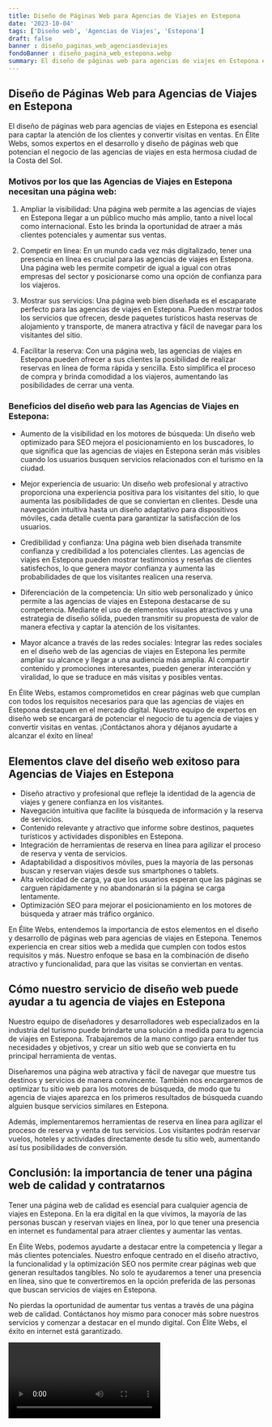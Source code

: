 ```yaml
---
title: Diseño de Páginas Web para Agencias de Viajes en Estepona
date: '2023-10-04'
tags: ['Diseño web', 'Agencias de Viajes', 'Estepona']
draft: false
banner : diseño_paginas_web_agenciasdeviajes
fondoBanner : diseño_pagina_web_estepona.webp
summary: El diseño de páginas web para agencias de viajes en Estepona es esencial para captar la atención de los clientes y convertir visitas en ventas. En Élite Webs, somos expertos en el desarrollo y diseño de páginas web que potencian el negocio de las agencias de viajes en esta hermosa ciudad de la Costa del Sol.
---
```


## Diseño de Páginas Web para Agencias de Viajes en Estepona

El diseño de páginas web para agencias de viajes en Estepona es esencial para captar la atención de los clientes y convertir visitas en ventas. En Élite Webs, somos expertos en el desarrollo y diseño de páginas web que potencian el negocio de las agencias de viajes en esta hermosa ciudad de la Costa del Sol.

### Motivos por los que las Agencias de Viajes en Estepona necesitan una página web:

1. Ampliar la visibilidad: Una página web permite a las agencias de viajes en Estepona llegar a un público mucho más amplio, tanto a nivel local como internacional. Esto les brinda la oportunidad de atraer a más clientes potenciales y aumentar sus ventas.

2. Competir en línea: En un mundo cada vez más digitalizado, tener una presencia en línea es crucial para las agencias de viajes en Estepona. Una página web les permite competir de igual a igual con otras empresas del sector y posicionarse como una opción de confianza para los viajeros.

3. Mostrar sus servicios: Una página web bien diseñada es el escaparate perfecto para las agencias de viajes en Estepona. Pueden mostrar todos los servicios que ofrecen, desde paquetes turísticos hasta reservas de alojamiento y transporte, de manera atractiva y fácil de navegar para los visitantes del sitio.

4. Facilitar la reserva: Con una página web, las agencias de viajes en Estepona pueden ofrecer a sus clientes la posibilidad de realizar reservas en línea de forma rápida y sencilla. Esto simplifica el proceso de compra y brinda comodidad a los viajeros, aumentando las posibilidades de cerrar una venta.

### Beneficios del diseño web para las Agencias de Viajes en Estepona:

- Aumento de la visibilidad en los motores de búsqueda: Un diseño web optimizado para SEO mejora el posicionamiento en los buscadores, lo que significa que las agencias de viajes en Estepona serán más visibles cuando los usuarios busquen servicios relacionados con el turismo en la ciudad.

- Mejor experiencia de usuario: Un diseño web profesional y atractivo proporciona una experiencia positiva para los visitantes del sitio, lo que aumenta las posibilidades de que se conviertan en clientes. Desde una navegación intuitiva hasta un diseño adaptativo para dispositivos móviles, cada detalle cuenta para garantizar la satisfacción de los usuarios.

- Credibilidad y confianza: Una página web bien diseñada transmite confianza y credibilidad a los potenciales clientes. Las agencias de viajes en Estepona pueden mostrar testimonios y reseñas de clientes satisfechos, lo que genera mayor confianza y aumenta las probabilidades de que los visitantes realicen una reserva.

- Diferenciación de la competencia: Un sitio web personalizado y único permite a las agencias de viajes en Estepona destacarse de su competencia. Mediante el uso de elementos visuales atractivos y una estrategia de diseño sólida, pueden transmitir su propuesta de valor de manera efectiva y captar la atención de los visitantes.

- Mayor alcance a través de las redes sociales: Integrar las redes sociales en el diseño web de las agencias de viajes en Estepona les permite ampliar su alcance y llegar a una audiencia más amplia. Al compartir contenido y promociones interesantes, pueden generar interacción y viralidad, lo que se traduce en más visitas y posibles ventas.

En Élite Webs, estamos comprometidos en crear páginas web que cumplan con todos los requisitos necesarios para que las agencias de viajes en Estepona destaquen en el mercado digital. Nuestro equipo de expertos en diseño web se encargará de potenciar el negocio de tu agencia de viajes y convertir visitas en ventas. ¡Contáctanos ahora y déjanos ayudarte a alcanzar el éxito en línea!

<GifSeo />

<Cta />

## Elementos clave del diseño web exitoso para Agencias de Viajes en Estepona

- Diseño atractivo y profesional que refleje la identidad de la agencia de viajes y genere confianza en los visitantes.
- Navegación intuitiva que facilite la búsqueda de información y la reserva de servicios.
- Contenido relevante y atractivo que informe sobre destinos, paquetes turísticos y actividades disponibles en Estepona.
- Integración de herramientas de reserva en línea para agilizar el proceso de reserva y venta de servicios.
- Adaptabilidad a dispositivos móviles, pues la mayoría de las personas buscan y reservan viajes desde sus smartphones o tablets.
- Alta velocidad de carga, ya que los usuarios esperan que las páginas se carguen rápidamente y no abandonarán si la página se carga lentamente.
- Optimización SEO para mejorar el posicionamiento en los motores de búsqueda y atraer más tráfico orgánico.

En Élite Webs, entendemos la importancia de estos elementos en el diseño y desarrollo de páginas web para agencias de viajes en Estepona. Tenemos experiencia en crear sitios web a medida que cumplen con todos estos requisitos y más. Nuestro enfoque se basa en la combinación de diseño atractivo y funcionalidad, para que las visitas se conviertan en ventas.

## Cómo nuestro servicio de diseño web puede ayudar a tu agencia de viajes en Estepona

Nuestro equipo de diseñadores y desarrolladores web especializados en la industria del turismo puede brindarte una solución a medida para tu agencia de viajes en Estepona. Trabajaremos de la mano contigo para entender tus necesidades y objetivos, y crear un sitio web que se convierta en tu principal herramienta de ventas.

Diseñaremos una página web atractiva y fácil de navegar que muestre tus destinos y servicios de manera convincente. También nos encargaremos de optimizar tu sitio web para los motores de búsqueda, de modo que tu agencia de viajes aparezca en los primeros resultados de búsqueda cuando alguien busque servicios similares en Estepona.

Además, implementaremos herramientas de reserva en línea para agilizar el proceso de reserva y venta de tus servicios. Los visitantes podrán reservar vuelos, hoteles y actividades directamente desde tu sitio web, aumentando así tus posibilidades de conversión.

## Conclusión: la importancia de tener una página web de calidad y contratarnos

Tener una página web de calidad es esencial para cualquier agencia de viajes en Estepona. En la era digital en la que vivimos, la mayoría de las personas buscan y reservan viajes en línea, por lo que tener una presencia en internet es fundamental para atraer clientes y aumentar las ventas.

En Élite Webs, podemos ayudarte a destacar entre la competencia y llegar a más clientes potenciales. Nuestro enfoque centrado en el diseño atractivo, la funcionalidad y la optimización SEO nos permite crear páginas web que generan resultados tangibles. No solo te ayudaremos a tener una presencia en línea, sino que te convertiremos en la opción preferida de las personas que buscan servicios de viajes en Estepona.

No pierdas la oportunidad de aumentar tus ventas a través de una página web de calidad. Contáctanos hoy mismo para conocer más sobre nuestros servicios y comenzar a destacar en el mundo digital. Con Élite Webs, el éxito en internet está garantizado.

<Video />

<CtaBot job='Agencias de Viajes' city='Estepona'/>

<Gmaps query='Estepona+españa+maps' />